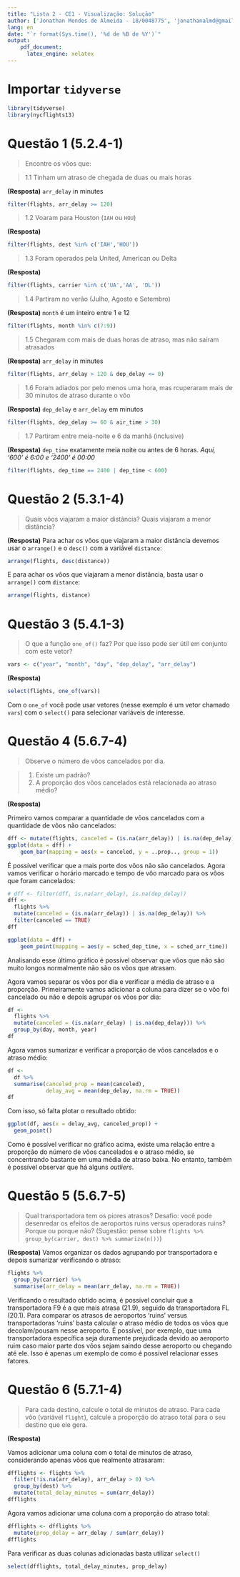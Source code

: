 ```yaml
---
title: "Lista 2 - CE1 - Visualização: Solução"
author: ['Jonathan Mendes de Almeida - 18/0048775', 'jonathanalmd@gmail.com', 'jonathan@aluno.unb.br','https://jonyddev.github.io']
lang: en
date: "`r format(Sys.time(), '%d de %B de %Y')`"
output:
    pdf_document:
      latex_engine: xelatex
---
```

# Importar `tidyverse`
```r
library(tidyverse) 
library(nycflights13) 
```

# Questão 1 (5.2.4-1) 
> Encontre os vôos que:

> 1.1 Tinham um atraso de chegada de duas ou mais horas

**(Resposta)** `arr_delay` in minutes
```r
filter(flights, arr_delay >= 120)
```

> 1.2 Voaram para Houston (`IAH` ou `HOU`) 

**(Resposta)** 
```r
filter(flights, dest %in% c('IAH','HOU'))
```

> 1.3 Foram operados pela United, American ou Delta

**(Resposta)** 
```r
filter(flights, carrier %in% c('UA','AA', 'DL'))
```

> 1.4 Partiram no verão (Julho, Agosto e Setembro)

**(Resposta)** `month` é um inteiro entre 1 e 12
```r
filter(flights, month %in% c(7:9))
```

> 1.5 Chegaram com mais de duas horas de atraso, mas não saíram atrasados

**(Resposta)** `arr_delay` in minutes
```r
filter(flights, arr_delay > 120 & dep_delay <= 0)
```

> 1.6 Foram adiados por pelo menos uma hora, mas rcuperaram mais de 30 minutos de atraso durante o vôo

**(Resposta)** `dep_delay` e `arr_delay` em minutos
```r
filter(flights, dep_delay >= 60 & air_time > 30)
```

> 1.7 Partiram entre meia-noite e 6 da manhã (inclusive)

**(Resposta)**
`dep_time` exatamente meia noite ou antes de 6 horas. _Aqui, '600' é 6:00 e '2400' é 00:00_

```r
filter(flights, dep_time == 2400 | dep_time < 600)
```

# Questão 2 (5.3.1-4)
> Quais vôos viajaram a maior distância? Quais viajaram a menor distância?

**(Resposta)** Para achar os vôos que viajaram a maior distância devemos usar o `arrange()` e o  `desc()` com a variável `distance`:

```r
arrange(flights, desc(distance))
```

E para achar os vôos que viajaram a menor distância, basta usar o `arrange()` com `distance`:

```r
arrange(flights, distance)
```

# Questão 3 (5.4.1-3)
> O que a função `one_of()` faz? Por que isso pode ser útil em conjunto com este vetor? 

```r
vars <- c("year", "month", "day", "dep_delay", "arr_delay")
```

**(Resposta)** 


```r
select(flights, one_of(vars))
```

Com o `one_of` você pode usar vetores (nesse exemplo é um vetor chamado `vars`) com o `select()` para selecionar variáveis de interesse.

# Questão 4 (5.6.7-4)
> Observe o número de vôos cancelados por dia.

> 1. Existe um padrão?
> 2. A proporção dos vôos cancelados está relacionada ao atraso médio?

**(Resposta)**

Primeiro vamos comparar a quantidade de vôos cancelados com a quantidade de vôos não cancelados:

```r
dff <- mutate(flights, canceled = (is.na(arr_delay)) | is.na(dep_delay))
ggplot(data = dff) +
    geom_bar(mapping = aes(x = canceled, y = ..prop.., group = 1))
```

É possível verificar que a mais porte dos vôos não são cancelados. Agora vamos verificar o horário marcado e tempo de vôo marcado para os vôos que foram cancelados:

```r
# dff <- filter(dff, is.na(arr_delay), is.na(dep_delay))
dff <- 
  flights %>%
  mutate(canceled = (is.na(arr_delay)) | is.na(dep_delay)) %>%
  filter(canceled == TRUE)
dff
```

```r
ggplot(data = dff) +
    geom_point(mapping = aes(y = sched_dep_time, x = sched_arr_time))
```

Analisando esse último gráfico é possível observar que vôos que não são muito longos normalmente não são os vôos que atrasam. 

Agora vamos separar os vôos por dia e verificar a média de atraso e a proporção. Primeiramente vamos adicionar a coluna para dizer se o vôo foi cancelado ou não e depois agrupar os vôos por dia:

```r
df <-
  flights %>%
  mutate(canceled = (is.na(arr_delay) | is.na(dep_delay))) %>%
  group_by(day, month, year)
df
```

Agora vamos sumarizar e verificar a proporção de vôos cancelados e o atraso médio:

```r
df <-
  df %>%
  summarise(canceled_prop = mean(canceled),
            delay_avg = mean(dep_delay, na.rm = TRUE))
df
```

Com isso, só falta plotar o resultado obtido:

```r
ggplot(df, aes(x = delay_avg, canceled_prop)) +
  geom_point()
```

Como é possível verificar no gráfico acima, existe uma relação entre a proporção do número de vôos cancelados e o atraso médio, se concentrando bastante em uma média de atraso baixa. No entanto, também é possível observar que há alguns _outliers_.



# Questão 5 (5.6.7-5)
> Qual transportadora tem os piores atrasos? Desafio: você pode desenredar os efeitos de aeroportos ruins versus operadoras ruins? Porque ou porque não? (Sugestão: pense sobre `flights %>% group_by(carrier, dest) %>% summarize(n())`)

**(Resposta)**
Vamos organizar os dados agrupando por transportadora e depois sumarizar verificando o atraso:

```r
flights %>%
  group_by(carrier) %>%
  summarise(arr_delay = mean(arr_delay, na.rm = TRUE))
```

Verificando o resultado obtido acima, é possível concluir que a transportadora F9 é a que mais atrasa (21.9), seguido da transportadora FL (20.1). Para comparar os atrasos de aeroportos 'ruins' versus transportadoras 'ruins' basta calcular o atraso médio de todos os vôos que decolam/pousam nesse aeroporto. É possível, por exemplo, que uma transportadora específica seja duramente prejudicada devido ao aeroporto ruim caso maior parte dos vôos sejam saindo desse aeroporto ou chegando até ele. Isso é apenas um exemplo de como é possível relacionar esses fatores.

# Questão 6 (5.7.1-4)
> Para cada destino, calcule o total de minutos de atraso. Para cada vôo (variável `flight`), calcule a proporção do atraso total para o seu destino que ele gera.

**(Resposta)**

Vamos adicionar uma coluna com o total de minutos de atraso, considerando apenas vôos que realmente atrasaram:

```r
dfflights <- flights %>%
  filter(!is.na(arr_delay), arr_delay > 0) %>%  
  group_by(dest) %>%
  mutate(total_delay_minutes = sum(arr_delay))
dfflights
```

Agora vamos adicionar uma coluna com a proporção do atraso total:

```r
dfflights <- dfflights %>%
  mutate(prop_delay = arr_delay / sum(arr_delay))
dfflights
```

Para verificar as duas colunas adicionadas basta utilizar `select()`

```r
select(dfflights, total_delay_minutes, prop_delay)
```


